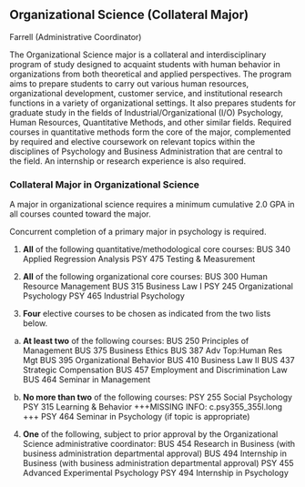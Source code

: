## Organizational Science (Collateral Major) {#sec-organizational-science} 

Farrell (Administrative Coordinator)

The Organizational Science major is a collateral and interdisciplinary program of study designed to acquaint students with human behavior in organizations from both theoretical and applied perspectives. The program aims to prepare students to carry out various human resources, organizational development, customer service, and institutional research functions in a variety of organizational settings. It also prepares students for graduate study in the fields of Industrial/Organizational (I/O) Psychology, Human Resources, Quantitative Methods, and other similar fields. Required courses in quantitative methods form the core of the major, complemented by required and elective coursework on relevant topics within the disciplines of Psychology and Business Administration that are central to the field. An internship or research experience is also required. 

### Collateral Major in Organizational Science

A major in organizational science requires a minimum cumulative 2.0 GPA in all courses counted toward the major.
 
Concurrent completion of a primary major in psychology is required. 
 
1. **All** of the following quantitative/methodological core courses:
	BUS 340 Applied Regression Analysis
	PSY 475 Testing & Measurement	
2. **All** of the following organizational core courses: 
	BUS 300 Human Resource Management
	BUS 315 Business Law I
	PSY 245 Organizational Psychology
	PSY 465 Industrial Psychology

3. **Four** elective courses to be chosen as indicated from the two lists below. 
 
a. **At least two** of the following courses:
	BUS 250 Principles of Management
	BUS 375 Business Ethics
	BUS 387 Adv Top:Human Res Mgt
	BUS 395 Organizational Behavior
	BUS 410 Business Law II 
	BUS 437 Strategic Compensation
	BUS 457 Employment and Discrimination Law
	BUS 464 Seminar in Management

b. **No more than two** of the following courses:
	PSY 255 Social Psychology
	PSY 315 Learning & Behavior
	+++MISSING INFO: c.psy355_355l.long +++
	PSY 464 Seminar in Psychology (if topic is appropriate)
	
4. **One** of the following, subject to prior approval by the Organizational Science administrative coordinator:
	BUS 454 Research in Business (with business administration departmental approval)
	BUS 494 Internship in Business (with business administration departmental approval)
	PSY 455 Advanced Experimental Psychology 
	PSY 494 Internship in Psychology